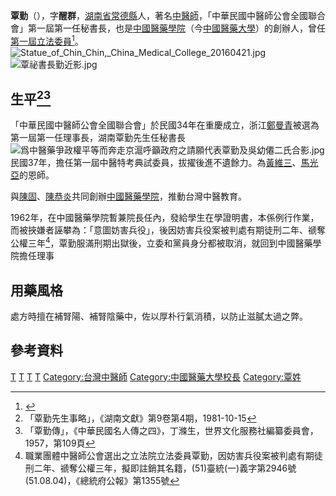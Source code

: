 {{Infobox Officeholder
|姓名=覃勤
|圖像=File:覃勤.jpg
|圖像大小=200px
|圖像說明=  
|rank= 
| 字 =  字醒群
| 號 =？
| 別名 
| birth_date = 1906年10月15日
| 出生地點=湖南省
| 逝世日期= 1981年1月9日
| 逝世地點=臺北
| resting_place = ？
| 政黨 = 
| 其他政黨 = 
| 身高 = 
| 配偶 = [[胡克柔|胡克柔]]
| 伴侶 = 
| 兒女 = 覃應和（ 兒子）
| 父母 = 
| 親屬 = 曾祖覃明顯、祖覃正善、父覃大孚
| 居住地 = 
| 學歷 = 
| 母校 = 
| 職業 = 
| 著作 = 
| 國籍=
| awards=
}}
'''覃勤'''（{{bd|1906年|10月15日|1981年|1月9日|}}），字'''醒群'''，[[湖南省|湖南省]][[常德縣|常德縣]]人，著名[[中醫師|中醫師]]，「中華民國中醫師公會全國聯合會」第一屆第一任秘書長，也是[[中國醫藥學院|中國醫藥學院]]（今[[中國醫藥大學|中國醫藥大學]]）的創辦人，曾任[[第一屆立法委員|第一屆立法委員]]<ref>{{Cite web |url=http://npl.ly.gov.tw/do/www/commissionerInfo?id=1113&expireBack=0&expire=01&act=exp&orderBy=name&nameOrder=true&eleDisOrder=false |title=第１屆 立法委員個人資料 |access-date=2010-01-27 |archive-date=2016-09-17 |archive-url=https://web.archive.org/web/20160917073339/http://npl.ly.gov.tw/do/www/commissionerInfo?id=1113&expireBack=0&expire=01&act=exp&orderBy=name&nameOrder=true&eleDisOrder=false |dead-url=no }}</ref>。
[[File:Statue_of_Chin_Chin,_China_Medical_College_20160421.jpg|right]]
[[File:覃祕書長勤近影.jpg|thumb]]

== 生平<ref>「覃勤先生事略」，《湖南文獻》第9卷第4期，1981-10-15</ref><ref>「覃勤傳」，《中華民國名人傳之四》，丁滌生，世界文化服務社編纂委員會，1957，第109頁</ref> ==
「中華民國中醫師公會全國聯合會」於民國34年在重慶成立，浙江[[鄭曼青|鄭曼青]]被選為第一屆第一任理事長，湖南覃勤先生任秘書長
[[File:爲中醫藥爭政權平等而奔走京滬呼籲政府之請願代表覃勤及吳幼僊二氏合影.jpg|thumb]]
民國37年，擔任第一屆中醫特考典試委員，拔擢後進不遺餘力。為[[黃維三|黃維三]]、[[馬光亞|馬光亞]]的恩師。

與[[陳固|陳固]]、[[陳恭炎|陳恭炎]]共同創辦[[中國醫藥學院|中國醫藥學院]]，推動台灣中醫教育。

1962年，在中國醫藥學院暫兼院長任內，發給學生在學證明書，本係例行作業，而被挾嫌者誣攀為：「意圖妨害兵役」，後因妨害兵役案被判處有期徒刑二年、禠奪公權三年<ref>職業團體中醫師公會選出之立法院立法委員覃勤，因妨害兵役案被判處有期徒刑二年、禠奪公權三年，擬即註銷其名籍，(51)臺統(一)義字第2946號(51.08.04)，《總統府公報》第1355號</ref>，覃勤服滿刑期出獄後，立委和黨員身分都被取消，就回到中國醫藥學院擔任理事

==用藥風格==
處方時擅在補腎陽、補腎陰藥中，佐以厚朴行氣消積，以防止滋膩太過之弊。

== 參考資料 ==
{{Reflist}}
{{中華民國第一屆立法委員}}
{{DEFAULTSORT:T覃}}
[[Category:台灣中醫學家|T]]
[[Category:現代中醫學家|T]]
[[Category:常德人|T]]
[[Category:第一屆立法院正選立法委員|T]]
[[Category:台灣中醫師|Category:台灣中醫師]]
[[Category:中國醫藥大學校長|Category:中國醫藥大學校長]]
[[Category:覃姓|Category:覃姓]]